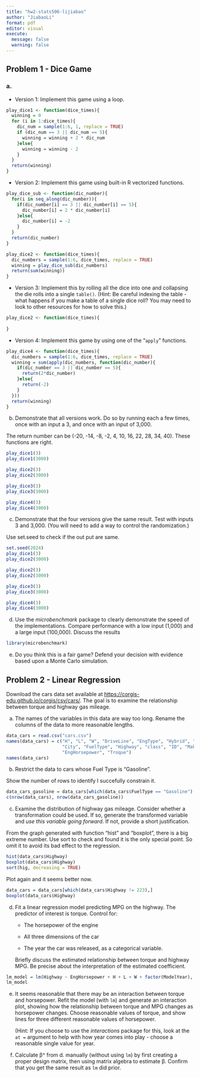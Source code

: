 ```yaml
---
title: "hw2-stats506-lijiabao"
author: "JiabaoLi"
format: pdf
editor: visual
execute: 
  message: false
  warning: false
---
```


## **Problem 1 - Dice Game**

### a.

-   Version 1: Implement this game using a loop.

```R
play_dice1 <- function(dice_times){
  winning = 0
  for (i in 1:dice_times){
    dic_num = sample(1:6, 1, replace = TRUE)
    if (dic_num == 3 || dic_num == 5){
      winning = winning + 2 * dic_num
    }else{
      winning = winning - 2
    }
  }
  return(winning)
}
```

-   Version 2: Implement this game using built-in R vectorized functions.

```R

play_dice_sub <- function(dic_number){
  for(i in seq_along(dic_number)){
    if(dic_number[i] == 3 || dic_number[i] == 5){
      dic_number[i] = 2 * dic_number[i]
    }else{
      dic_number[i] = -2
    }
  }
  return(dic_number)
}

play_dice2 <- function(dice_times){
  dic_numbers = sample(1:6, dice_times, replace = TRUE)
  winning = play_dice_sub(dic_numbers)
  return(sum(winning))
}
```

-   Version 3: Implement this by rolling all the dice into one and collapsing the die rolls into a single `table()`. (Hint: Be careful indexing the table - what happens if you make a table of a single dice roll? You may need to look to other resources for how to solve this.)

```R
play_dice2 <- function(dice_times){
  
}
```

-   Version 4: Implement this game by using one of the “`apply`” functions.

```R
play_dice4 <- function(dice_times){
  dic_numbers = sample(1:6, dice_times, replace = TRUE)
  winning = sum(apply(dic_numbers, function(dic_number){
    if(dic_number == 3 || dic_number == 5){
      return(2*dic_number)
    }else{
      return(-2)
    }
  }))
  return(winning)
}
```

b.  Demonstrate that all versions work. Do so by running each a few times, once with an input a 3, and once with an input of 3,000.

The return number can be (-20, -14, -8, -2, 4, 10, 16, 22, 28, 34, 40). These functions are right.

```R
play_dice1(3)
play_dice1(3000)

play_dice2(3)
play_dice2(3000)

play_dice3(3)
play_dice3(3000)

play_dice4(3)
play_dice4(3000)
```

c.  Demonstrate that the four versions give the same result. Test with inputs 3 and 3,000. (You will need to add a way to control the randomization.)

Use set.seed to check if the out put are same.

```R
set.seed(2024)
play_dice1(3)
play_dice2(3000)

play_dice2(3)
play_dice2(3000)

play_dice3(3)
play_dice3(3000)

play_dice4(3)
play_dice4(3000)
```

d.  Use the *microbenchmark* package to clearly demonstrate the speed of the implementations. Compare performance with a low input (1,000) and a large input (100,000). Discuss the results

```R
library(microbenchmark)

```

e.  Do you think this is a fair game? Defend your decision with evidence based upon a Monte Carlo simulation.

## **Problem 2 - Linear Regression**

Download the cars data set available at <https://corgis-edu.github.io/corgis/csv/cars/>. The goal is to examine the relationship between torque and highway gas mileage.

a.  The names of the variables in this data are way too long. Rename the columns of the data to more reasonable lengths.

```R
data_cars = read.csv("cars.csv")
names(data_cars) = c("H", "L", "W", "DriveLine", "EngType", "Hybrid", "Gears", "Transmission", 
                     "City", "FuelType", "Highway", "class", "ID", "Make", "ModelYear", "Year",
                     "EngHorsepower", "Troque")
names(data_cars)
```

b.  Restrict the data to cars whose Fuel Type is “Gasoline”.

Show the number of rows to identify I succefully constrain it.

```R
data_cars_gasoline = data_cars[which(data_cars$FuelType == "Gasoline"),]
c(nrow(data_cars), nrow(data_cars_gasoline))
```

c.  Examine the distribution of highway gas mileage. Consider whether a transformation could be used. If so, generate the transformed variable and *use this variable going forward*. If not, provide a short justification.

From the graph generated with function "hist" and "boxplot", there is a big extreme number. Use sort to check and found it is the only special point. So omit it to avoid its bad effect to the regression.

```R
hist(data_cars$Highway)
boxplot(data_cars$Highway)
sort(hig, decreasing = TRUE)
```

Plot again and it seems better now.

```R
data_cars = data_cars[which(data_cars$Highway != 223),]
boxplot(data_cars$Highway)
```

d.  Fit a linear regression model predicting MPG on the highway. The predictor of interest is torque. Control for:

    -   The horsepower of the engine

    -   All three dimensions of the car

    -   The year the car was released, as a categorical variable.

    Briefly discuss the estimated relationship between torque and highway MPG. Be precise about the interpretation of the estimated coefficient.

```R
lm_model = lm(Highway ~ EngHorsepower + H + L + W + factor(ModelYear), data = data_cars)
lm_model

```

e.  It seems reasonable that there may be an interaction between torque and horsepower. Refit the model (with `lm`) and generate an interaction plot, showing how the relationship between torque and MPG changes as horsepower changes. Choose reasonable values of torque, and show lines for three different reasonable values of horsepower.

    (Hint: If you choose to use the *interactions* package for this, look at the `at =` argument to help with how year comes into play - choose a reasonable single value for year.

f.  Calculate β\^ from d. manually (without using `lm`) by first creating a proper design matrix, then using matrix algebra to estimate β. Confirm that you get the same result as `lm` did prior.
